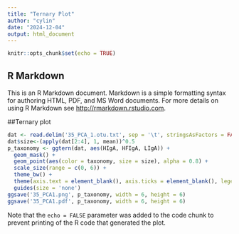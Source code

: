 ```yaml
---
title: "Ternary Plot"
author: "cylin"
date: "2024-12-04"
output: html_document
---
```


```r
knitr::opts_chunk$set(echo = TRUE)
```

## R Markdown

This is an R Markdown document. Markdown is a simple formatting syntax for authoring HTML, PDF, and MS Word documents. For more details on using R Markdown see <http://rmarkdown.rstudio.com>.

##Ternary plot
```r
dat <- read.delim('35_PCA_1.otu.txt', sep = '\t', stringsAsFactors = FALSE, check.names = FALSE)
dat$size<-(apply(dat[2:4], 1, mean))^0.5
p_taxonomy <- ggtern(dat, aes(HIgA, HFIgA, LIgA)) +
  geom_mask() +
  geom_point(aes(color = taxonomy, size = size), alpha = 0.8) +
  scale_size(range = c(0, 6)) +
  theme_bw() +
  theme(axis.text = element_blank(), axis.ticks = element_blank(), legend.title = element_blank()) +
  guides(size = 'none')
ggsave('35_PCA1.png', p_taxonomy, width = 6, height = 6)
ggsave('35_PCA1.pdf', p_taxonomy, width = 6, height = 6)
```


Note that the `echo = FALSE` parameter was added to the code chunk to prevent printing of the R code that generated the plot.
